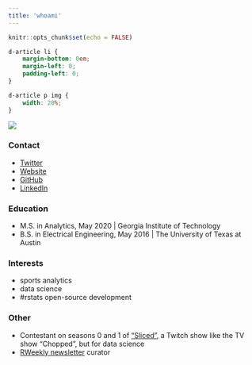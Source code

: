 ```yaml
---
title: 'whoami'
---
```


```r
knitr::opts_chunk$set(echo = FALSE)
```

```css
d-article li {
    margin-bottom: 0em;
    margin-left: 0;
    padding-left: 0;
}

d-article p img {
    width: 20%;
}
```

![](assets/img/tony.jpg)

### Contact

-   [Twitter](https://twitter.com/TonyElHabr)
-   [Website](https://tonyelhabr.rbind.io)
-   [GitHub](https://github.com/tonyelhabr)
-   [LinkedIn](https://www.linkedin.com/in/anthony-elhabr)

### Education

-   M.S. in Analytics, May 2020 \| Georgia Institute of Technology
-   B.S. in Electrical Engineering, May 2016 \| The University of Texas at Austin

### Interests

-   sports analytics
-   data science
-   \#rstats open-source development

### Other

-   Contestant on seasons 0 and 1 of ["Sliced"](https://www.notion.so/Sliced-Show-c7bd26356e3a42279e2dfbafb0480073), a Twitch show like the TV show "Chopped", but for data science
-   [RWeekly newsletter](https://rweekly.org/) curator
